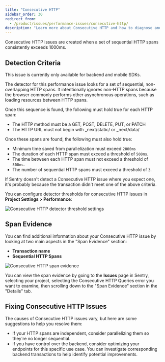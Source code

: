 ```yaml
---
title: "Consecutive HTTP"
sidebar_order: 30
redirect_from:
  - /product/issues/performance-issues/consecutive-http/
description: "Learn more about Consecutive HTTP and how to diagnose and fix them."
---
```


Consecutive HTTP issues are created when a set of sequential HTTP spans consistently exceeds 1000ms.

## Detection Criteria

<Note>

This issue is currently only available for backend and mobile SDKs.

</Note>

The detector for this performance issue looks for a set of sequential, non-overlapping HTTP spans. It intentionally ignores non-HTTP spans because the browser commonly performs other asynchronous operations, such as loading resources between HTTP spans.

Once this sequence is found, the following must hold true for each HTTP span:

- The HTTP method must be a GET, POST, DELETE, PUT, or PATCH
- The HTTP URL must not begin with \_next/static/ or \_next/data/

Once these spans are found, the following must also hold true:

- Minimum time saved from parallelization must exceed `2000ms`
- The duration of each HTTP span must exceed a threshold of `500ms`.
- The time between each HTTP span must not exceed a threshold of `500ms`.
- The number of sequential HTTP spans must exceed a threshold of `3`.

If Sentry doesn't detect a Consecutive HTTP issue where you expect one, it's probably because the transaction didn't meet one of the above criteria.

You can configure detector thresholds for consecutive HTTP issues in **Project Settings > Performance**:

![Consecutive HTTP detector threshold settings](consecutive-http-threshold-settings.png)

## Span Evidence

You can find additional information about your Consecutive HTTP issue by looking at two main aspects in the "Span Evidence" section:

- **Transaction name**
- **Sequential HTTP Spans**

![Consecutive HTTP span evidence](span-evidence.png)

You can view the span evidence by going to the **Issues** page in Sentry, selecting your project, selecting the Consecutive HTTP Queries error you want to examine, then scrolling down to the "Span Evidence" section in the "Details" tab.

## Fixing Consecutive HTTP Issues

The causes of Consecutive HTTP issues vary, but here are some suggestions to help you resolve them:

- If your HTTP spans are independent, consider parallelizing them so they're no longer sequential.
- If you have control over the backend, consider optimizing your endpoints for this specific use case. You can investigate corresponding backend transactions to help identify potential improvements.
